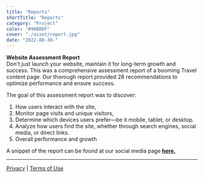 ```yaml
---
title: "Reports"
shortTitle: "Reports"
category: "Project"
color: "#90BDDF"
cover: "./asset/report.jpg"
date: "2022-08-30-"
---
```


**Website Assessment Report**<br />
Don't just launch your website, maintain it for long-term growth and success.  This was a comprehensive assessment report of a booming Travel content page. Our thorough report provided 28 recommendations to optimize performance and ensure success. 

The goal of this assessment report was to discover:
1) How users interact with the site, 
2) Monitor page visits and unique visitors, 
3) Determine which devices users prefer—be it mobile, tablet, or desktop. 
4) Analyze how users find the site, whether through search engines, social media, or direct links.
5) Overall performance and growth 

A snippet of the report can be found at our social media page [**here.**](https://www.instagram.com/p/Cst4u-NNn5V/?next=%2F)

_______________________________________________________________________________________________________________________

<div style={{textAlign:'center', marginTop:'20px'}}>
  <a href="../privacy#privacy-policy" style={{color:'black'}}>Privacy</a><span> | </span>
  <a href="../privacy#termsofuse-policy" style={{color:'black'}}>Terms of Use</a>
</div>